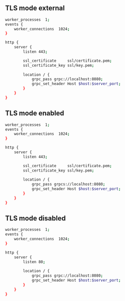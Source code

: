 ## TLS mode external

```bash
worker_processes  1;
events {
    worker_connections  1024;
}

http {
    server {
        listen 443;

        ssl_certificate     ssl/certificate.pem;
        ssl_certificate_key ssl/key.pem;
 
        location / {
            grpc_pass grpc://localhost:8080;
            grpc_set_header Host $host:$server_port;
        }
    }
}
```

## TLS mode enabled

```bash
worker_processes  1;
events {
    worker_connections  1024;
}

http {
    server {
        listen 443;

        ssl_certificate     ssl/certificate.pem;
        ssl_certificate_key ssl/key.pem;
 
        location / {
            grpc_pass grpcs://localhost:8080;
            grpc_set_header Host $host:$server_port;
        }
    }
}
```

## TLS mode disabled

```bash
worker_processes  1;
events {
    worker_connections  1024;
}

http {
    server {
        listen 80;
 
        location / {
            grpc_pass grpc://localhost:8080;
            grpc_set_header Host $host:$server_port;
        }
    }
}
```

